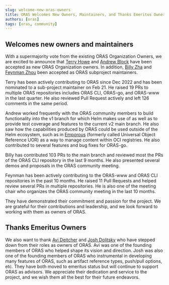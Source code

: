 ---
slug: welcome-new-oras-owners
title: ORAS Welcomes New Owners, Maintainers, and Thanks Emeritus Owners
authors: [oras]
tags: [oras, community]
---

## Welcomes new owners and maintainers

With a supermajority vote from the existing ORAS Organization Owners, we are excited to announce that [Terry Howe](https://github.com/TerryHowe) and [Andrew Block](https://github.com/sabre1041) have been accepted as new ORAS Organization owners. In addition, [Billy Zha](https://github.com/qweeah) and [Feynman Zhou](https://github.com/feynmanzhou) been accepted as ORAS subproject maintainers.

Terry has been actively contributing to ORAS since Dec 2022 and has been nominated to a sub-project maintainer on Feb 21. He raised 19 PRs to multiple ORAS repositories includes ORAS CLI, ORAS-go, and ORAS-www in the last quarter. He also reviewed Pull Request actively and left 126 comments in the same period. 

Andrew worked frequently with the ORAS community members to build functionality into the v1 branch for which Helm makes use of as well as to provide test coverage and features to the current v2 main branch. He also saw how the capabilities produced by ORAS could be used outside of the Helm ecosystem, such as in [Emporous](https://emporous.io) (formerly called Universal Object Reference UOR) as a way to manage content within OCI registries. He also contributed to several features and bug fixes for ORAS-go.

Billy has contributed 103 PRs to the main branch and reviewed most the PRs of the ORAS CLI repository in the last 9 months. He also presented several demos and proposals in the ORAS community meeting. 

Feynman has been actively contributing to the ORAS-www and ORAS CLI repositories in the past 10 months. He raised 11 Pull Requests and helped review several PRs in multiple repositories. He is also one of the meeting chair who organizes the ORAS community meeting in the last 10 months.

They have demonstrated their commitment and passion for the project. We are grateful for their contributions and leadership, and we look forward to working with them as owners of ORAS.

## Thanks Emeritus Owners

We also want to thank [Avi Deitcher](https://github.com/deitch) and [Josh Dolitsky](https://github.com/jdolitsky) who have stepped down from their roles as owners of ORAS. Avi was one of the founding members of ORAS who helped shape its vision and direction. Josh was also one of the founding members of ORAS who instrumental in developing many features of ORAS, such as artifact reference types, push/pull options, etc. They have both moved to emeritus status but will continue to support ORAS as advisors. We appreciate their dedication and service to the project, and we wish them all the best for their future endeavors.
